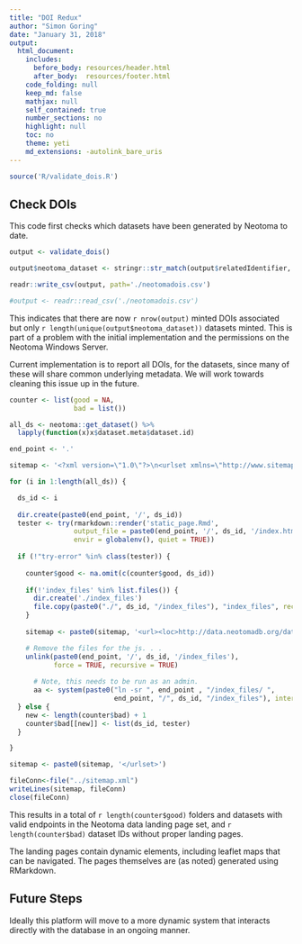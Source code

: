 ```yaml
---
title: "DOI Redux"
author: "Simon Goring"
date: "January 31, 2018"
output:
  html_document:
    includes:
      before_body: resources/header.html
      after_body:  resources/footer.html
    code_folding: null
    keep_md: false
    mathjax: null
    self_contained: true
    number_sections: no
    highlight: null
    toc: no
    theme: yeti
    md_extensions: -autolink_bare_uris
---
```


```r
source('R/validate_dois.R')
```

## Check DOIs

This code first checks which datasets have been generated by Neotoma to date.

```r

output <- validate_dois()

output$neotoma_dataset <- stringr::str_match(output$relatedIdentifier, "downloads/(\\d*),")[,2]

readr::write_csv(output, path='./neotomadois.csv')

#output <- readr::read_csv('./neotomadois.csv')

```

This indicates that there are now `r nrow(output)` minted DOIs associated but only `r length(unique(output$neotoma_dataset))` datasets minted.  This is part of a problem with the initial implementation and the permissions on the Neotoma Windows Server.

Current implementation is to report all DOIs, for the datasets, since many of these will share common underlying metadata.  We will work towards cleaning this issue up in the future.

```r

counter <- list(good = NA,
                bad = list())

all_ds <- neotoma::get_dataset() %>% 
  lapply(function(x)x$dataset.meta$dataset.id)

end_point <- '.'

sitemap <- '<?xml version=\"1.0\"?>\n<urlset xmlns=\"http://www.sitemaps.org/schemas/sitemap/0.9\">'

for (i in 1:length(all_ds)) {

  ds_id <- i
  
  dir.create(paste0(end_point, '/', ds_id))
  tester <- try(rmarkdown::render('static_page.Rmd', 
                output_file = paste0(end_point, '/', ds_id, '/index.html'),
                envir = globalenv(), quiet = TRUE))
  
  if (!"try-error" %in% class(tester)) {
    
    counter$good <- na.omit(c(counter$good, ds_id))
    
    if(!'index_files' %in% list.files()) {
      dir.create('./index_files')
      file.copy(paste0("./", ds_id, "/index_files"), "index_files", recursive=TRUE)
    }
    
    sitemap <- paste0(sitemap, '<url><loc>http://data.neotomadb.org/datasets/',ds_id,'/</loc></url>\n')

    # Remove the files for the js. . . 
    unlink(paste0(end_point, '/', ds_id, '/index_files'),
           force = TRUE, recursive = TRUE)
     
      # Note, this needs to be run as an admin.
      aa <- system(paste0("ln -sr ", end_point , "/index_files/ ", 
                          end_point, "/", ds_id, "/index_files"), intern = TRUE)
  } else {
    new <- length(counter$bad) + 1
    counter$bad[[new]] <- list(ds_id, tester)
  }

}

sitemap <- paste0(sitemap, '</urlset>')

fileConn<-file("../sitemap.xml")
writeLines(sitemap, fileConn)
close(fileConn)

```

This results in a total of `r length(counter$good)` folders and datasets with valid endpoints in the Neotoma data landing page set, and `r length(counter$bad)` dataset IDs without proper landing pages.

The landing pages contain dynamic elements, including leaflet maps that can be navigated.  The pages themselves are (as noted) generated using RMarkdown.

## Future Steps

Ideally this platform will move to a more dynamic system that interacts directly with the database in an ongoing manner.
